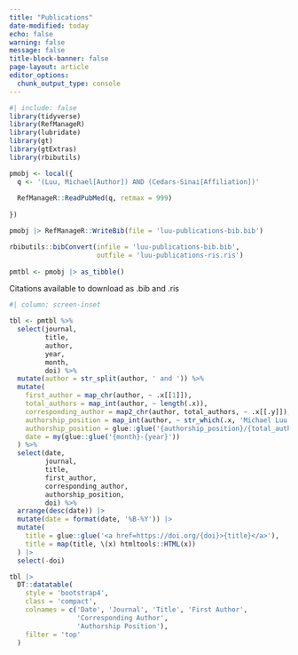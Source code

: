 ```yaml
---
title: "Publications"
date-modified: today
echo: false
warning: false
message: false
title-block-banner: false
page-layout: article
editor_options: 
  chunk_output_type: console
---
```


```r
#| include: false
library(tidyverse)
library(RefManageR)
library(lubridate)
library(gt)
library(gtExtras)
library(rbibutils)

pmobj <- local({
  q <- '(Luu, Michael[Author]) AND (Cedars-Sinai[Affiliation])'
  
  RefManageR::ReadPubMed(q, retmax = 999)
  
})

pmobj |> RefManageR::WriteBib(file = 'luu-publications-bib.bib')

rbibutils::bibConvert(infile = 'luu-publications-bib.bib', 
                      outfile = 'luu-publications-ris.ris')
  
pmtbl <- pmobj |> as_tibble()

```

Citations available to download as .bib and .ris

```r
#| column: screen-inset

tbl <- pmtbl %>%
  select(journal,
         title,
         author,
         year,
         month,
         doi) %>%
  mutate(author = str_split(author, ' and ')) %>%
  mutate(
    first_author = map_chr(author, ~ .x[[1]]),
    total_authors = map_int(author, ~ length(.x)),
    corresponding_author = map2_chr(author, total_authors, ~ .x[[.y]]),
    authorship_position = map_int(author, ~ str_which(.x, 'Michael Luu')),
    authorship_position = glue::glue('{authorship_position}/{total_authors}'),
    date = my(glue::glue('{month}-{year}'))
  ) %>%
  select(date,
         journal,
         title,
         first_author,
         corresponding_author,
         authorship_position,
         doi) %>%
  arrange(desc(date)) |>
  mutate(date = format(date, '%B-%Y')) |> 
  mutate(
    title = glue::glue('<a href=https://doi.org/{doi}>{title}</a>'),
    title = map(title, \(x) htmltools::HTML(x))
  ) |> 
  select(-doi)

tbl |>
  DT::datatable(
    style = 'bootstrap4',
    class = 'compact',
    colnames = c('Date', 'Journal', 'Title', 'First Author',
                 'Corresponding Author',
                 'Authorship Position'),
    filter = 'top'
  )
```

